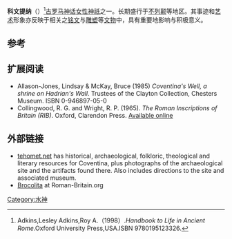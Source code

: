 {{Infobox deity|type=Irish
| image = Hope-coventina01.jpg
| caption =科文提纳组合浮雕
| name = 科文提纳
| god_of = 泉水女神
}}
'''科文提纳'''（{{lang-la|Coventina}}）<ref>Adkins,Lesley Adkins,Roy A.（1998）.''Handbook to Life in Ancient Rome''.Oxford University Press,USA.ISBN 9780195123326.</ref>[[古罗马|古罗马]][[神话|神话]][[女性|女性]][[神祇|神祇]]之一。长期盛行于[[不列颠|不列颠]]等地区。其事迹和[[艺术|艺术]]形象亦反映于相关之[[铭文|铭文]]与[[雕塑|雕塑]]等[[文物|文物]]中，具有重要地影响与积极意义。

== 参考 ==
{{reflist}}

== 扩展阅读 ==
* Allason-Jones, Lindsay & McKay, Bruce (1985) ''Coventina's Well, a shrine on Hadrian's Wall''. Trustees of the Clayton Collection, Chesters Museum. ISBN 0-946897-05-0
* Collingwood, R. G. and Wright, R. P. (1965). ''The Roman Inscriptions of Britain (RIB)''. Oxford, Clarendon Press. [http://www.roman-britain.org/epigraphy/rib_index.htm Available online] {{Wayback|url=http://www.roman-britain.org/epigraphy/rib_index.htm |date=20060619102332 }}

== 外部链接 ==
* [http://tehomet.net/coventina tehomet.net] {{Wayback|url=http://tehomet.net/coventina |date=20110716192110 }} has historical, archaeological, folkloric, theological and literary resources for Coventina, plus photographs of the archaeological site and the artifacts found there. Also includes directions to the site and associated museum.
* [http://www.roman-britain.org/places/brocolitia.htm Brocolita] {{Wayback|url=http://www.roman-britain.org/places/brocolitia.htm |date=20071116023437 }} at Roman-Britain.org
{{Gaulish-Brythonic mythology}}

[[Category:水神|Category:水神]]


{{古罗马小作品}}